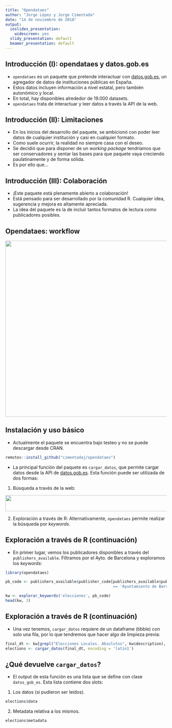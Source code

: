 ```yaml
---
title: "Opendataes"
author: "Jorge López y Jorge Cimentada"
date: "14 de noviembre de 2018"
output:
  ioslides_presentation:
    widescreen: yes
  slidy_presentation: default
  beamer_presentation: default
---
```

  

## Introducción (I): opendataes y datos.gob.es

- `opendataes` es un paquete que pretende interactuar con [datos.gob.es](https://datos.gob.es), un agregador de datos de instituciones públicas en España. 
- Estos datos incluyen información a nivel estatal, pero también autonómico y local.
- En total, hay disponibles alrededor de 19.000 datasets.
- `opendataes` trata de interactuar y leer datos a través la API de la web.

## Introducción (II): Limitaciones

- En los inicios del desarrollo del paquete, se ambicionó con poder leer datos de cualquier institución y casi en cualquier formato.
- Como suele ocurrir, la realidad no siempre casa con el deseo.
- Se decidió que para disponer de un *working package* tendríamos que ser conservadores y sentar las bases para que paquete vaya creciendo paulatinamente y de forma sólida.
- Es por ello que...

## Introducción (III): Colaboración

- ¡Este paquete está plenamente abierto a colaboración! 
- Está pensado para ser desarrollado por la comunidad R. Cualquier idea, sugerencia y mejora es altamente apreciada.
- La idea del paquete es la de incluir tantos formatos de lectura como publicadores posibles.

## Opendataes: workflow

<img src="opendataes_diagram.jpeg" align="center" height="550" width="955"/>

## Instalación y uso básico

- Actualmente el paquete se encuentra bajo testeo y no se puede descargar desde CRAN.

```r
remotes::install_github("cimentadaj/opendataes")
```

- La principal función del paquete es `cargar_datos`, que permite cargar datos desde la API de [datos.gob.es](https://datos.gob.es). Esta función puede ser utilizada de dos formas:

1. Búsqueda a través de la web:

<img src="path_id.png" align="center" height="50" width="1000"/>

2. Exploración a través de R: Alternativamente, `opendataes` permite realizar la búsqueda por *keywords*. 

## Exploración a través de R (continuación)

- En primer lugar, vemos los publicadores disponibles a través del `publishers_available`. Filtramos por el Ayto. de Barcelona y exploramos los *keywords*:

```r
library(opendataes)
```


```r
pb_code <- publishers_available$publisher_code[publishers_available$publishers
                                               == 'Ayuntamiento de Barcelona']

kw <- explorar_keywords('elecciones', pb_code)
head(kw, 3)
```


## Exploración a través de R (continuación)

- Una vez tenemos, `cargar_datos` requiere de un dataframe (tibble) con solo una fila, por lo que tendremos que hacer algo de limpieza previa:

```r
final_dt <- kw[grepl("Elecciones Locales. Absolutos", kw$description), ]
elections <- cargar_datos(final_dt, encoding = 'latin1')
```

## ¿Qué devuelve `cargar_datos`?

- El output de esta función es una lista que se define con clase `datos_gob_es`. Esta lista contiene dos slots:

1. Los datos (si pudieron ser leídos).

```r
elections$data
```

2. Metadata relativa a los mismos.

```r
elections$metadata
```



